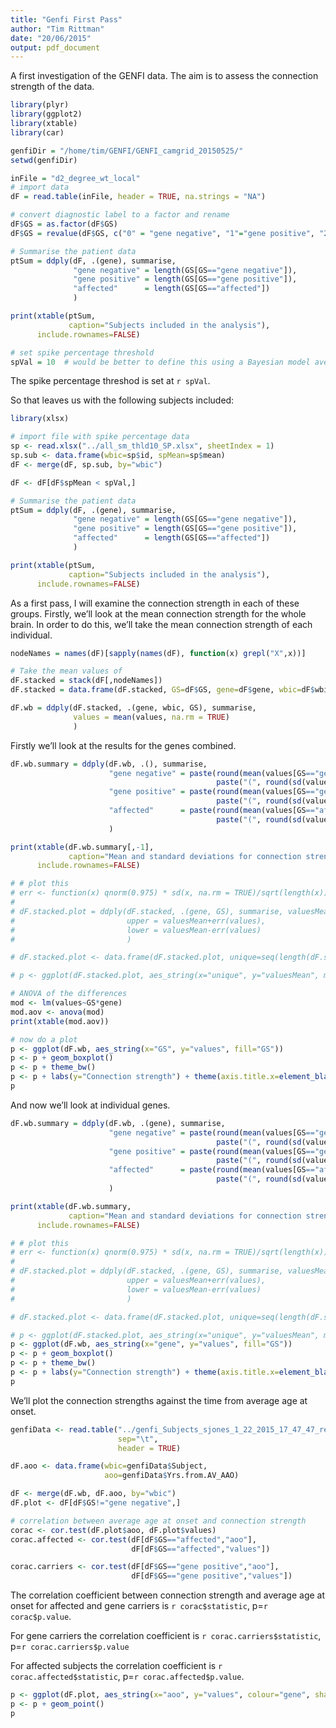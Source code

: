 ```yaml
---
title: "Genfi First Pass"
author: "Tim Rittman"
date: "20/06/2015"
output: pdf_document
---
```


A first investigation of the GENFI data. The aim is to assess the connection strength of the data.

```r
library(plyr)
library(ggplot2)
library(xtable)
library(car)

genfiDir = "/home/tim/GENFI/GENFI_camgrid_20150525/"
setwd(genfiDir)

inFile = "d2_degree_wt_local"
# import data
dF = read.table(inFile, header = TRUE, na.strings = "NA")

# convert diagnostic label to a factor and rename
dF$GS = as.factor(dF$GS)
dF$GS = revalue(dF$GS, c("0" = "gene negative", "1"="gene positive", "2"="affected"))

# Summarise the patient data
ptSum = ddply(dF, .(gene), summarise,
              "gene negative" = length(GS[GS=="gene negative"]),
              "gene positive" = length(GS[GS=="gene positive"]),
              "affected"      = length(GS[GS=="affected"])
              )

print(xtable(ptSum,
             caption="Subjects included in the analysis"),
      include.rownames=FALSE)

# set spike percentage threshold
spVal = 10  # would be better to define this using a Bayesian model averaging method
```
The spike percentage threshod is set at `r spVal`.

So that leaves us with the following subjects included:
```r
library(xlsx)

# import file with spike percentage data
sp <- read.xlsx("../all_sm_thld10_SP.xlsx", sheetIndex = 1)
sp.sub <- data.frame(wbic=sp$id, spMean=sp$mean)
dF <- merge(dF, sp.sub, by="wbic")

dF <- dF[dF$spMean < spVal,]

# Summarise the patient data
ptSum = ddply(dF, .(gene), summarise,
              "gene negative" = length(GS[GS=="gene negative"]),
              "gene positive" = length(GS[GS=="gene positive"]),
              "affected"      = length(GS[GS=="affected"])
              )

print(xtable(ptSum,
             caption="Subjects included in the analysis"),
      include.rownames=FALSE)
```

As a first pass, I will examine the connection strength in each of these groups. Firstly, we'll look at the mean connection strength for the whole brain. In order to do this, we'll take the mean connection strength of each individual.

```r
nodeNames = names(dF)[sapply(names(dF), function(x) grepl("X",x))]

# Take the mean values of 
dF.stacked = stack(dF[,nodeNames])
dF.stacked = data.frame(dF.stacked, GS=dF$GS, gene=dF$gene, wbic=dF$wbic)

dF.wb = ddply(dF.stacked, .(gene, wbic, GS), summarise,
              values = mean(values, na.rm = TRUE)
              )
```

Firstly we'll look at the results for the genes combined.

```r
dF.wb.summary = ddply(dF.wb, .(), summarise,
                      "gene negative" = paste(round(mean(values[GS=="gene negative"], na.rm = TRUE), digits = 1),
                                              paste("(", round(sd(values[GS=="gene negative"], na.rm = TRUE), digits = 1),   ")", sep="")),
                      "gene positive" = paste(round(mean(values[GS=="gene positive"], na.rm = TRUE), digits = 1),
                                              paste("(", round(sd(values[GS=="gene positive"], na.rm = TRUE), digits = 1),   ")", sep="")),
                      "affected"      = paste(round(mean(values[GS=="affected"], na.rm = TRUE), digits = 1),
                                              paste("(", round(sd(values[GS=="affected"], na.rm = TRUE), digits = 1),   ")", sep=""))
                      )

print(xtable(dF.wb.summary[,-1],
             caption="Mean and standard deviations for connection strength values in individuals"),
      include.rownames=FALSE)

# # plot this
# err <- function(x) qnorm(0.975) * sd(x, na.rm = TRUE)/sqrt(length(x)) # function for standard error
# 
# dF.stacked.plot = ddply(dF.stacked, .(gene, GS), summarise, valuesMean=mean(values, na.rm = TRUE),
#                         upper = valuesMean+err(values),
#                         lower = valuesMean-err(values)
#                         )

# dF.stacked.plot <- data.frame(dF.stacked.plot, unique=seq(length(dF.stacked.plot[,1])))

# p <- ggplot(dF.stacked.plot, aes_string(x="unique", y="valuesMean", middle="valuesMean", group="unique", fill="gene", upper="upper", lower="lower"))

# ANOVA of the differences
mod <- lm(values~GS*gene)
mod.aov <- anova(mod)
print(xtable(mod.aov))

# now do a plot
p <- ggplot(dF.wb, aes_string(x="GS", y="values", fill="GS"))
p <- p + geom_boxplot()
p <- p + theme_bw()
p <- p + labs(y="Connection strength") + theme(axis.title.x=element_blank())
p
```

And now we'll look at individual genes.
```r
dF.wb.summary = ddply(dF.wb, .(gene), summarise,
                      "gene negative" = paste(round(mean(values[GS=="gene negative"], na.rm = TRUE), digits = 1),
                                              paste("(", round(sd(values[GS=="gene negative"], na.rm = TRUE), digits = 1),   ")", sep="")),
                      "gene positive" = paste(round(mean(values[GS=="gene positive"], na.rm = TRUE), digits = 1),
                                              paste("(", round(sd(values[GS=="gene positive"], na.rm = TRUE), digits = 1),   ")", sep="")),
                      "affected"      = paste(round(mean(values[GS=="affected"], na.rm = TRUE), digits = 1),
                                              paste("(", round(sd(values[GS=="affected"], na.rm = TRUE), digits = 1),   ")", sep=""))
                      )

print(xtable(dF.wb.summary,
             caption="Mean and standard deviations for connection strength values in individuals"),
      include.rownames=FALSE)

# # plot this
# err <- function(x) qnorm(0.975) * sd(x, na.rm = TRUE)/sqrt(length(x)) # function for standard error
# 
# dF.stacked.plot = ddply(dF.stacked, .(gene, GS), summarise, valuesMean=mean(values, na.rm = TRUE),
#                         upper = valuesMean+err(values),
#                         lower = valuesMean-err(values)
#                         )

# dF.stacked.plot <- data.frame(dF.stacked.plot, unique=seq(length(dF.stacked.plot[,1])))

# p <- ggplot(dF.stacked.plot, aes_string(x="unique", y="valuesMean", middle="valuesMean", group="unique", fill="gene", upper="upper", lower="lower"))
p <- ggplot(dF.wb, aes_string(x="gene", y="values", fill="GS"))
p <- p + geom_boxplot()
p <- p + theme_bw()
p <- p + labs(y="Connection strength") + theme(axis.title.x=element_blank())
p
```

We'll plot the connection strengths against the time from average age at onset.

```r
genfiData <- read.table("../genfi_Subjects_sjones_1_22_2015_17_47_47_restructure_summary.csv",
                        sep="\t",
                        header = TRUE)

dF.aoo <- data.frame(wbic=genfiData$Subject,
                     aoo=genfiData$Yrs.from.AV_AAO)

dF <- merge(dF.wb, dF.aoo, by="wbic")
dF.plot <- dF[dF$GS!="gene negative",]

# correlation between average age at onset and connection strength
corac <- cor.test(dF.plot$aoo, dF.plot$values)
corac.affected <- cor.test(dF[dF$GS=="affected","aoo"],
                           dF[dF$GS=="affected","values"])

corac.carriers <- cor.test(dF[dF$GS=="gene positive","aoo"],
                           dF[dF$GS=="gene positive","values"])

```
The correlation coefficient between connection strength and average age at onset for affected and gene carriers is `r corac$statistic`, p=`r corac$p.value`.

For gene carriers the correlation coefficient is `r corac.carriers$statistic`, p=`r corac.carriers$p.value`

For affected subjects the correlation coefficient is `r corac.affected$statistic`, p=`r corac.affected$p.value`.


```r
p <- ggplot(dF.plot, aes_string(x="aoo", y="values", colour="gene", shape="GS"))
p <- p + geom_point()
p

```
